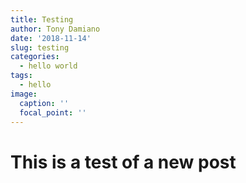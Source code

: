 ```yaml
---
title: Testing
author: Tony Damiano
date: '2018-11-14'
slug: testing
categories:
  - hello world
tags:
  - hello
image:
  caption: ''
  focal_point: ''
---
```

# This is a test of a new post